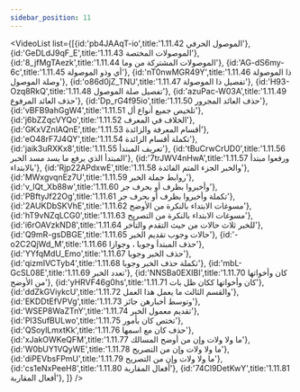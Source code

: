 ```yaml
---
sidebar_position: 11
---
```


<VideoList list={[{id:'pb4JAAqT-io',title:'1.11.42 الموصول الحرفي'},
{id:'GeDLdJ9qF_E',title:'1.11.43 الموصولات المختصة'},
{id:'8_jfMgTAezk',title:'1.11.44 الموصولات المشتركة من وما'},
{id:'AG-dS6my-6c',title:'1.11.45 أي وذو الموصولة'},
{id:'nT0nwMGR49Y',title:'1.11.46 ذا الموصولة وصلة الموصول'},
{id:'o86d0jZ_TNU',title:'1.11.47 تفصيل ذا الموصولة'},
{id:'H93-Ozq8RkQ',title:'1.11.48 تفصيل صلة الموصول'},
{id:'azuPac-W03A',title:'1.11.49 حذف العائد المرفوع'},
{id:'Dp_rG4f95io',title:'1.11.50 حذف العائد المجرور'},
{id:'vBFB9ahGgW4',title:'1.11.51 تلخيص جميع أنواع أل'},
{id:'j6bZZqcVYQo',title:'1.11.52 الخلاف في المعرف'},
{id:'GKxVZnlAQnE',title:'1.11.53 أقسام المعرفة والزائدة'},
{id:'eO48rF7J4QY',title:'1.11.54 تكملة أقسام الزائدة'},
{id:'jaik3uRXKx8',title:'1.11.55 تعريف المبتدأ'},
{id:'tBuCrwCrUD0',title:'1.11.56 المبتدأ الذي يرفع  ما يسد مسد الخبر'},
{id:'7trJWV4nHwA',title:'1.11.57 ورفعوا مبتدأ بالابتداء'},
{id:'Rjp22APdxwE',title:'1.11.58 والخبر الجزء المتم الفائدة'},
{id:'MWxgvqnEz7U',title:'1.11.59 روابط جملة الخبر'},
{id:'v_lQt_Xb88w',title:'1.11.60 وأخبروا بظرف أو بحرف جر'},
{id:'PBftyJf22Og',title:'1.11.61 تكملة وأخبروا بظرف أو بحرف جر'},
{id:'2AUKDbSKVhE',title:'1.11.62 مسوغات الابتداء بالنكرة من الأوضح'},
{id:'hT9vNZqLCG0',title:'1.11.63 مسوغات الابتداء بالنكرة من التصريح'},
{id:'i6rOAVzkND8',title:'1.11.64 للخبر ثلاث حالات من حيث التقدم والتأخر'},
{id:'Q9mR-gsDBGE',title:'1.11.65 حالات وجوب تقديم الخبر'},
{id:'-o2C2QjWd_M',title:'1.11.66 حذف المبتدأ وجوبا ، وجوازا'},
{id:'YYfqMdU_Emo',title:'1.11.67 حذف الخبر وجوبا'},
{id:'qizmIVCTyb4',title:'1.11.68 تكملة حذف الخبر وجوبا'},
{id:'mbL-GcSL08E',title:'1.11.69  تعدد الخبر'},
{id:'NNSBa0EXIBI',title:'1.11.70 كان وأخواتها من الأوضح'},
{id:'yHRVF46g0hs',title:'1.11.71 كان وأخواتها ككان ظل بات'},
{id:'ddZkGViykcU',title:'1.11.72 والقسم الثالث ما يعمل هذا العمل'},
{id:'EKDDtEfVPVg',title:'1.11.73 وتوسط أخبارهن جائز'},
{id:'WSEP8WaZTnY',title:'1.11.74 تقديم معمول الخبر'},
{id:'Pl3SufBULwo',title:'1.11.75 تختص كان بأمور'},
{id:'QSoylLmxtKk',title:'1.11.76 حذف كان مع اسمها'},
{id:'xJakOWKeQFM',title:'1.11.77 ما ولا ولات وإن من أوضح المسالك'},
{id:'W0bUY1VQyWE',title:'1.11.78 ما ولا ولات وإن من التصريح'},
{id:'diPEVbsFPmU',title:'1.11.79 ما ولا ولات وإن من التصريح'},
{id:'cs1eNxPeeH8',title:'1.11.80 أفعال المقاربة'},
{id:'74Cl9DetKwY',title:'1.11.81 أفعال المقاربة'},
]}
/>
